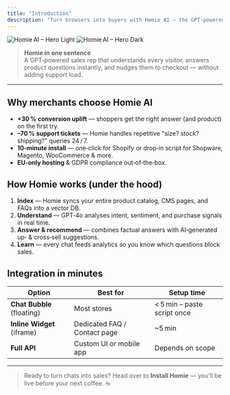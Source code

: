 ```yaml
---
title: "Introduction"
description: "Turn browsers into buyers with Homie AI — the GPT‑powered chat assistant for every store platform."
---
```


<img
  className="block dark:hidden mx-auto"
  src="/images/hero.png"
  alt="Homie AI – Hero Light"
/>
<img
  className="hidden dark:block mx-auto"
  src="/images/homie-hero-dark.png"
  alt="Homie AI – Hero Dark"
/>

> **Homie in one sentence**  
> A GPT‑powered sales rep that understands every visitor, answers product questions instantly, and nudges them to checkout — without adding support load.

---

## Why merchants choose Homie AI

- **+30 % conversion uplift** — shoppers get the right answer (and product) on the first try.
- **–70 % support tickets** — Homie handles repetitive "size? stock? shipping?" queries 24 / 7.
- **10‑minute install** — one‑click for Shopify or drop‑in script for Shopware, Magento, WooCommerce & more.
- **EU‑only hosting** & GDPR compliance out‑of‑the‑box.

## How Homie works (under the hood)

1. **Index** — Homie syncs your entire product catalog, CMS pages, and FAQs into a vector DB.
2. **Understand** — GPT‑4o analyses intent, sentiment, and purchase signals in real time.
3. **Answer & recommend** — combines factual answers with AI‑generated up‑ & cross‑sell suggestions.
4. **Learn** — every chat feeds analytics so you know which questions block sales.

## Integration in minutes

| Option                     | Best for                     | Setup time                     |
| -------------------------- | ---------------------------- | ------------------------------ |
| **Chat Bubble** (floating) | Most stores                  | &lt; 5 min – paste script once |
| **Inline Widget** (iframe) | Dedicated FAQ / Contact page | ~5 min                         |
| **Full API**               | Custom UI or mobile app      | Depends on scope               |

---

> Ready to turn chats into sales? Head over to **Install Homie** — you’ll be live before your next coffee. ☕️
